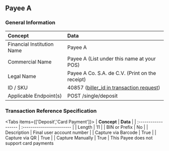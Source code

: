 
## Payee A

### General Information

| **Concept**                | **Data**                                                                                  |
| :------------------------- | :---------------------------------------------------------------------------------------- |
| Financial Institution Name | Payee A                                                                                   |
| Commercial Name            | Payee A (List under this name at your POS)                                                |
| Legal Name                 | Payee A Co. S.A. de C.V. (Print on the receipt)                                           |
| ID / SKU                   | 40857 ([biller_id in transaction request](/API-reference/endpoints#create-a-transaction)) |
| Applicable Endpoint(s)    | POST /single/deposit                                                                      |

### Transaction Reference Specification

<Tabs items={['Deposit','Card Payment']}>
  <Tab>
  | **Concept**         | **Data**                  |
| :------------------ | :------------------------ |
| Length              | 11                        |
| BIN or Prefix       | No                        |
| Description         | Final user account number |
| Capture via Barcode | True                      |
| Capture via QR      | True                      |
| Capture Manually    | True                      |
  </Tab>
  <Tab>
 This Payee does not support card payments
  </Tab>
</Tabs>
